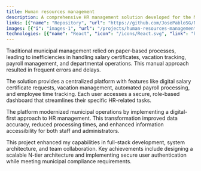```yaml
---
title: Human resources management
description: A comprehensive HR management solution developed for the Municipality of Nandayure, Costa Rica, focusing on digitizing and streamlining administrative processes. Built as a graduation project for the National University of Costa Rica. 
links: [{"name": "Repository", "url": "https://github.com/JosePabloSG/NandayureFrontend"}]
images: [{"i": "images-1", "url": "/projects/human-resources-management/images-1.png"},{"i": "images-2", "url": "/projects/human-resources-management/images-2.png"},{"i": "images-3", "url": "/projects/human-resources-management/img-3.PNG"},{"i": "images-4", "url": "/projects/human-resources-management/images-4.png"},{"i": "images-5", "url": "/projects/human-resources-management/images-5.png"}]
technologies: [{"name": "React", "icon": "/icons/React.svg", "link": "https://react.dev"}, {"name": "Next.js", "icon": "/icons/Nextjs.svg", "link": "https://nextjs.org"}, {"name": "TypeScript", "icon": "/icons/Typescript.svg", "link": "https://www.typescriptlang.org"}, {"name": "Tailwind CSS", "icon": "/icons/Tailwindcss.svg", "link": "https://tailwindcss.com"},{"name": "React Hook Form", "icon": "/icons/react-hook-form.svg", "link":"https://react-hook-form.com/"}, {"name": "shadcn/ui", "icon": "/icons/shadcn-ui.svg", "link": "https://ui.shadcn.com"},{"name": "NextAuth","icon": "/icons/next-auth.webp", "link": "https://next-auth.js.org/"}, {"name": "Tanstack Query", "icon": "/icons/tanstack.svg", "link": "https://tanstack.com/query"}, {"name": "Zustand", "icon": "/icons/zustand.svg", "link": "https://zustand-demo.pmnd.rs"}, {"name": "Json Web Tokens", "icon": "/icons/Jwt.svg", "link": "https://jwt.io"}, {"name": "EsLint", "icon": "/icons/Eslint.svg", "link": "https://eslint.org"},{"name": "Vercel", "icon": "/icons/vercel.svg", "link": "https://vercel.com/"}, {"name": "Zod", "icon": "/icons/Zod.svg", "link": "https://zod.dev"},{"name": "cypress", "icon": "/icons/cypress.svg", "link": "https://www.cypress.io"}, {"name": "OpenAI", "icon": "/icons/openai.svg", "link": "https://platform.openai.com"}]
---
```

Traditional municipal management relied on paper-based processes, leading to inefficiencies in handling salary certificates, vacation tracking, payroll management, and departmental operations. This manual approach resulted in frequent errors and delays.

The solution provides a centralized platform with features like digital salary certificate requests, vacation management, automated payroll processing, and employee time tracking. Each user accesses a secure, role-based dashboard that streamlines their specific HR-related tasks.

The platform modernized municipal operations by implementing a digital-first approach to HR management. This transformation improved data accuracy, reduced processing times, and enhanced information accessibility for both staff and administrators.

This project enhanced my capabilities in full-stack development, system architecture, and team collaboration. Key achievements include designing a scalable N-tier architecture and implementing secure user authentication while meeting municipal compliance requirements.